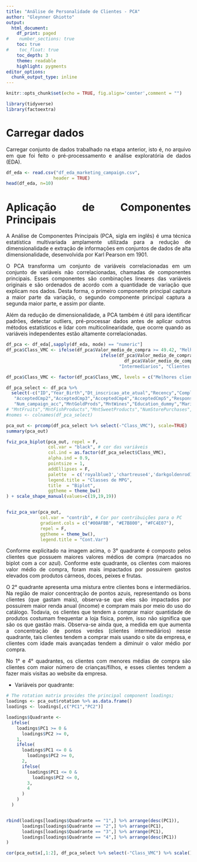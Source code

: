 ---
title: "Análise de Personalidade de Clientes - PCA"
author: "Gleynner Ghiotto"
output:
  html_document:
    df_print: paged
#    number_sections: true
    toc: true
#    toc_float: true
    toc_depth: 3
    theme: readable
    highlight: pygments
editor_options: 
  chunk_output_type: inline
---

```{r setup, include=FALSE}
knitr::opts_chunk$set(echo = TRUE, fig.align='center',comment = "")
```

<style> body {text-align: justify} </style>

```{r, message = FALSE}
library(tidyverse)
library(factoextra)
```


# Carregar dados

Carregar conjunto de dados trabalhado na etapa anterior, isto é, no arquivo em que foi feito o pré-processamento e análise exploratória de dados (EDA).

```{r, comment=""}
df_eda <- read.csv("df_eda_marketing_campaign.csv",
                  header = TRUE)
head(df_eda, n=10)
```



# Aplicação de Componentes Principais

A Análise de Componentes Principais (PCA, sigla em inglês) é uma técnica estatística multivariada amplamente utilizada para a redução de dimensionalidade e extração de informações em conjuntos de dados de alta dimensionalidade, desenvolvida por Karl Pearson em 1901.

O PCA transforma um conjunto de variáveis correlacionadas em um conjunto de variáveis não correlacionadas, chamadas de componentes principais. Esses componentes são combinações lineares das variáveis originais e são ordenados de acordo com a quantidade de variação que explicam nos dados. Desta forma, o primeiro componente principal captura a maior parte da variação, o segundo componente principal captura a segunda maior parte, e assim por diante.

Além da redução de dimensionalidade, a PCA também é útil para identificar padrões, detectar outliers, pré-processar dados antes de aplicar outros métodos estatísticos e lidar com multicolinearidade, que ocorre quando as variáveis independentes estão altamente correlacionadas.


```{r}
df_pca <- df_eda[,sapply(df_eda, mode) == "numeric"] 
df_pca$Class_VMC <- ifelse(df_pca$Valor_medio_de_compra >= 49.42, "Melhores clientes", 
                                    ifelse(df_pca$Valor_medio_de_compra < 49.42 & 
                                             df_pca$Valor_medio_de_compra >= 29.92,
                                           "Intermediarios", "Clientes ruins"))

df_pca$Class_VMC <- factor(df_pca$Class_VMC, levels = c("Melhores clientes","Intermediarios", "Clientes ruins"))

df_pca_select <- df_pca %>% 
  select(-c("ID","Year_Birth","Dt_inscricao_ate_atual","Recency","Complain","AcceptedCmp1",
   "AcceptedCmp2","AcceptedCmp3","AcceptedCmp4","AcceptedCmp5","Response","NumDealsPurchases","Teenhome",
   "Num_campaign_acc","MntGoldProds","MntWines","Education_dummy","Marital_Status_dummy"))
# "MntFruits","MntFishProducts","MntSweetProducts","NumStorePurchases","Idade"
#nomes <- colnames(df_pca_select)
```


```{r}
pca_out <- prcomp(df_pca_select %>% select(-"Class_VMC"), scale=TRUE)
summary(pca_out)
```


```{r}
fviz_pca_biplot(pca_out, repel = F,
                col.var = "black", # cor das variáveis
                col.ind = as.factor(df_pca_select$Class_VMC), 
                alpha.ind = 0.9,
                pointsize = 1,
                addEllipses = F,
                palette  = c('royalblue3','chartreuse4','darkgoldenrod1'),
                legend.title = "Classes de MPG",
                title  = "Biplot",
                ggtheme = theme_bw()
) + scale_shape_manual(values=c(19,19,19))


fviz_pca_var(pca_out,
             col.var = "contrib", # Cor por contribuições para o PC
             gradient.cols = c("#00AFBB", "#E7B800", "#FC4E07"),
             repel = F,
             ggtheme = theme_bw(),
             legend.title = "Cont.Var")
```

Conforme explicitado na imagem acima, o 3° quadrante é composto pelos clientes que possuem maiores valores médios de compra (marcados no biplot com a cor azul). Conforme este quadrante, os clientes com maiores valor médio de compra, foram mais impactados por possuirem gastos elevados com produtos cárneos, doces, peixes e frutas.

O 2° quadrante apresenta uma mistura entre clientes bons e intermediários. Na região de maior concentração de pontos azuis, representando os bons clientes (que gastam mais), observa-se que eles são impactados por possuirem maior renda anual (income) e compram mais por meio do uso do catálogo. Todavia, os clientes que tendem a comprar maior quantidade de produtos costumam frequentar a loja física, porém, isso não significa que são os que gastão mais. Observa-se ainda que, a medida em que aumenta a concentração de pontos verdes (clientes intermediários) nesse quadrante, tais clientes tendem a comprar mais usando o site da empresa, e clientes com idade mais avançadas tendem a diminuir o valor médio por compra.

No 1° e 4° quadrantes, os clientes com menores médias de compra são clientes com maior número de crianças/filhos, e esses clientes tendem a fazer mais visitas ao website da empresa. 


- Variáveis por quadrante:

```{r}
# The rotation matrix provides the principal component loadings;
loadings <- pca_out$rotation %>% as.data.frame()
loadings <- loadings[,c("PC1","PC2")]

loadings$Quadrante <-
  ifelse(
    loadings$PC1 >= 0 &
      loadings$PC2 >= 0,
    1,
    ifelse(
      loadings$PC1 <= 0 &
        loadings$PC2 >= 0,
      2,
      ifelse(
        loadings$PC1 <= 0 &
          loadings$PC2 <= 0,
        3,
        4
      )
    )
  )


rbind(loadings[loadings$Quadrante == "1",] %>% arrange(desc(PC1)),
      loadings[loadings$Quadrante == "2",] %>% arrange(PC1),
      loadings[loadings$Quadrante == "3",] %>% arrange(PC1),
      loadings[loadings$Quadrante == "4",] %>% arrange(desc(PC1))
)

```


```{r}
cor(pca_out$x[,1:2], df_pca_select %>% select(-"Class_VMC") %>% scale()) %>% t()
```



